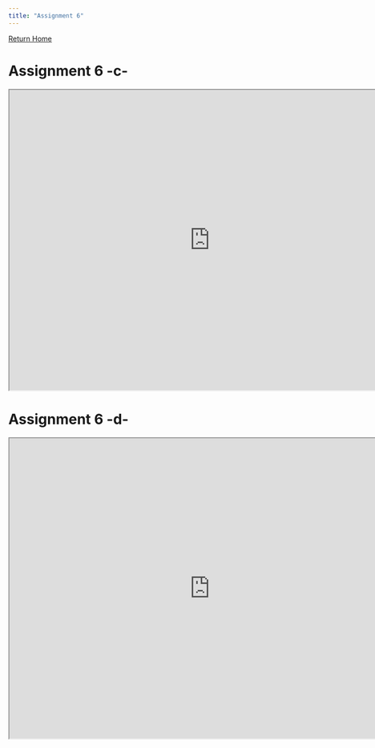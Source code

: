 ---
title: "Assignment 6"
---

[Return Home](index.qmd)

# Assignment 6 -c-

<iframe width="800" height="600" src="https://chantanmorinjr.shinyapps.io/EPPSAssignment6/">

</iframe>

# Assignment 6 -d-

<iframe width="800" height="600" src="https://chantanmorinjr.shinyapps.io/Assignment6d/">

</iframe>
